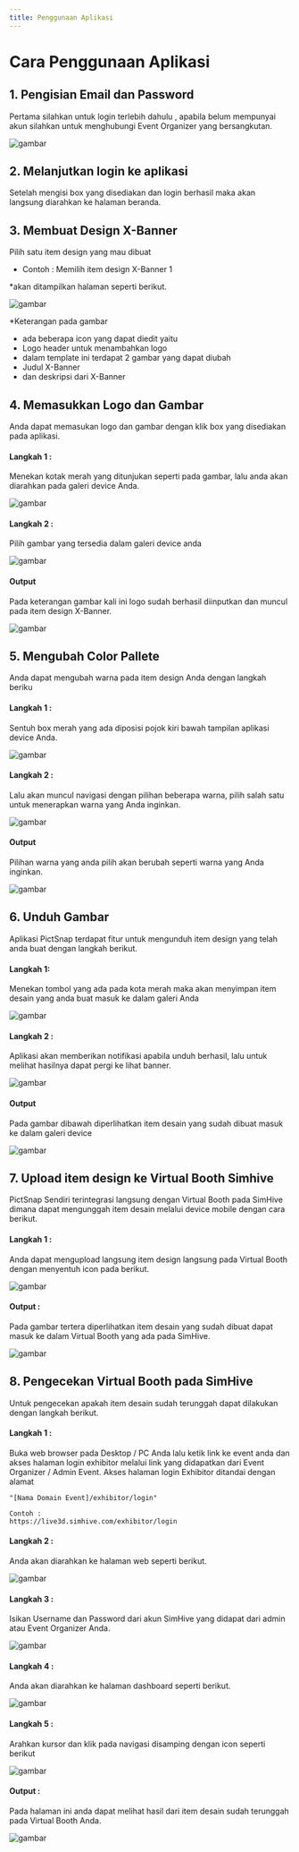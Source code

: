 ```yaml
---
title: Penggunaan Aplikasi
---
```


# Cara Penggunaan Aplikasi

## 1. Pengisian Email dan Password

Pertama silahkan untuk login terlebih dahulu , apabila belum mempunyai akun silahkan untuk menghubungi Event Organizer yang bersangkutan.

![gambar](../../images/login1.png)

## 2. Melanjutkan login ke aplikasi

Setelah mengisi box yang disediakan dan login berhasil maka akan langsung diarahkan ke halaman beranda.

## 3. Membuat Design X-Banner

Pilih satu item design yang mau dibuat 
- Contoh : Memilih item design X-Banner 1 

*akan ditampilkan halaman seperti berikut.

![gambar](../../images/detailbanner1.png)

*Keterangan pada gambar
- ada beberapa icon yang dapat diedit yaitu 
- Logo header untuk menambahkan logo
- dalam template ini terdapat 2 gambar yang dapat diubah
- Judul X-Banner 
- dan deskripsi dari X-Banner

## 4. Memasukkan Logo dan Gambar
Anda dapat memasukan logo dan gambar dengan klik box yang disediakan pada aplikasi.

#### Langkah 1 :
Menekan kotak merah yang ditunjukan seperti pada gambar, lalu anda akan diarahkan pada galeri device Anda.

![gambar](../../images/langkah1_logo.png)

#### Langkah 2 :

Pilih gambar yang tersedia dalam galeri device anda

![gambar](../../images/langkah1_pilih.png)

#### Output
Pada keterangan gambar kali ini logo sudah berhasil diinputkan dan muncul pada item design X-Banner.

![gambar](../../images/output.png)

## 5. Mengubah Color Pallete
Anda dapat mengubah warna pada item design Anda dengan langkah beriku

#### Langkah 1 :
Sentuh box merah yang ada diposisi pojok kiri bawah tampilan aplikasi device Anda.

![gambar](../../images/langkah2_pilihcolor.png)

#### Langkah 2 :
Lalu akan muncul navigasi dengan pilihan beberapa warna, pilih salah satu untuk menerapkan warna yang Anda inginkan.

![gambar](../../images/langkah2_color.png)

#### Output 
Pilihan warna yang anda pilih akan berubah seperti warna yang Anda inginkan.

![gambar](../../images/output_color.png)

## 6. Unduh Gambar
Aplikasi PictSnap terdapat fitur untuk mengunduh item design yang telah anda buat dengan langkah berikut.

#### Langkah 1:
Menekan tombol yang ada pada kota merah maka akan menyimpan item desain yang anda buat masuk ke dalam galeri Anda

![gambar](../../images/langkah1_unduh.png)

#### Langkah 2 :
Aplikasi akan memberikan notifikasi apabila unduh berhasil, lalu untuk melihat hasilnya dapat pergi ke lihat banner.

![gambar](../../images/langkah2_unduh.png)

#### Output 
Pada gambar dibawah diperlihatkan item desain yang sudah dibuat masuk ke dalam galeri device

![gambar](../../images/output_unduh.png)

## 7. Upload item design ke Virtual Booth Simhive
PictSnap Sendiri terintegrasi langsung dengan Virtual Booth pada SimHive dimana dapat mengunggah item desain melalui device mobile dengan cara berikut. 

#### Langkah 1 :
Anda dapat mengupload langsung item design langsung pada Virtual Booth dengan menyentuh icon pada berikut.

![gambar](../../images/langkah1_unggah.png)

#### Output :
Pada gambar tertera diperlihatkan item desain yang sudah dibuat dapat masuk ke dalam Virtual Booth yang ada pada SimHive.

![gambar](../../images/output_unggah.png)

## 8. Pengecekan Virtual Booth pada SimHive
Untuk pengecekan apakah item desain sudah terunggah dapat dilakukan dengan langkah berikut.

#### Langkah 1 :
Buka web browser pada Desktop / PC Anda lalu ketik link ke event anda dan akses halaman login exhibitor melalui link yang didapatkan dari Event Organizer / Admin Event. 
Akses halaman login Exhibitor ditandai dengan alamat 

    "[Nama Domain Event]/exhibitor/login"
	
	Contoh :
	https://live3d.simhive.com/exhibitor/login


#### Langkah 2 : 
Anda akan diarahkan ke halaman web seperti berikut.

![gambar](../../images/langkah2_cek.png)

#### Langkah 3 :
Isikan Username dan Password dari akun SimHive yang didapat dari admin atau Event Organizer Anda.

![gambar](../../images/langkah3_cek.png)


#### Langkah 4 :
Anda akan diarahkan ke halaman dashboard seperti berikut.

![gambar](../../images/langkah4_cek.png)

#### Langkah 5 :
Arahkan kursor dan klik pada navigasi disamping dengan icon seperti berikut 

![gambar](../../images/langkah5_cek.png)

#### Output :
Pada halaman ini anda dapat melihat hasil dari item desain sudah terunggah pada Virtual Booth Anda.

![gambar](../../images/output_cek.png)